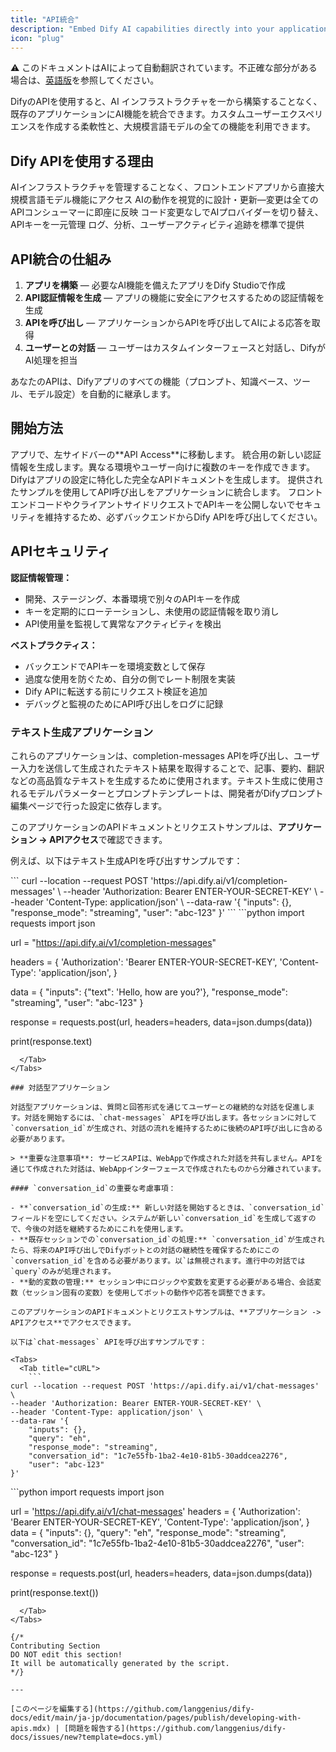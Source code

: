 ```yaml
---
title: "API統合"
description: "Embed Dify AI capabilities directly into your applications with powerful Backend-as-a-Service APIs"
icon: "plug"
---
```


<Note> ⚠️ このドキュメントはAIによって自動翻訳されています。不正確な部分がある場合は、[英語版](/en/documentation/pages/publish/developing-with-apis)を参照してください。</Note>


DifyのAPIを使用すると、AI インフラストラクチャを一から構築することなく、既存のアプリケーションにAI機能を統合できます。カスタムユーザーエクスペリエンスを作成する柔軟性と、大規模言語モデルの全ての機能を利用できます。

## Dify APIを使用する理由

<CardGroup cols={2}>
  <Card title="バックエンドの複雑さをスキップ" icon="server">
    AIインフラストラクチャを管理することなく、フロントエンドアプリから直接大規模言語モデル機能にアクセス
  </Card>
  <Card title="ビジュアルアプリ管理" icon="eye">
    AIの動作を視覚的に設計・更新—変更は全てのAPIコンシューマーに即座に反映
  </Card>
  <Card title="プロバイダーの柔軟性" icon="shuffle">
    コード変更なしでAIプロバイダーを切り替え、APIキーを一元管理
  </Card>
  <Card title="組み込み監視機能" icon="chart-line">
    ログ、分析、ユーザーアクティビティ追跡を標準で提供
  </Card>
</CardGroup>

## API統合の仕組み

1. **アプリを構築** — 必要なAI機能を備えたアプリをDify Studioで作成
2. **API認証情報を生成** — アプリの機能に安全にアクセスするための認証情報を生成
3. **APIを呼び出し** — アプリケーションからAPIを呼び出してAIによる応答を取得
4. **ユーザーとの対話** — ユーザーはカスタムインターフェースと対話し、DifyがAI処理を担当

<Info>
あなたのAPIは、Difyアプリのすべての機能（プロンプト、知識ベース、ツール、モデル設定）を自動的に継承します。
</Info>

## 開始方法

<Steps>
  <Step title="API設定にアクセス">
    アプリで、左サイドバーの**API Access**に移動します。
  </Step>
  
  <Step title="API認証情報を作成">
    統合用の新しい認証情報を生成します。異なる環境やユーザー向けに複数のキーを作成できます。
  </Step>
  
  <Step title="ドキュメントを確認">
    Difyはアプリの設定に特化した完全なAPIドキュメントを生成します。
  </Step>
  
  <Step title="アプリに実装">
    提供されたサンプルを使用してAPI呼び出しをアプリケーションに統合します。
  </Step>
</Steps>

<Warning>
フロントエンドコードやクライアントサイドリクエストでAPIキーを公開しないでセキュリティを維持するため、必ずバックエンドからDify APIを呼び出してください。
</Warning>

## APIセキュリティ

**認証情報管理：**
- 開発、ステージング、本番環境で別々のAPIキーを作成
- キーを定期的にローテーションし、未使用の認証情報を取り消し
- API使用量を監視して異常なアクティビティを検出

**ベストプラクティス：**
- バックエンドでAPIキーを環境変数として保存
- 過度な使用を防ぐため、自分の側でレート制限を実装
- Dify APIに転送する前にリクエスト検証を追加
- デバッグと監視のためにAPI呼び出しをログに記録

### テキスト生成アプリケーション

これらのアプリケーションは、completion-messages APIを呼び出し、ユーザー入力を送信して生成されたテキスト結果を取得することで、記事、要約、翻訳などの高品質なテキストを生成するために使用されます。テキスト生成に使用されるモデルパラメーターとプロンプトテンプレートは、開発者がDifyプロンプト編集ページで行った設定に依存します。

このアプリケーションのAPIドキュメントとリクエストサンプルは、**アプリケーション -> APIアクセス**で確認できます。

例えば、以下はテキスト生成APIを呼び出すサンプルです：

<Tabs>
  <Tab title="cURL">
    ```
curl --location --request POST 'https://api.dify.ai/v1/completion-messages' \
--header 'Authorization: Bearer ENTER-YOUR-SECRET-KEY' \
--header 'Content-Type: application/json' \
--data-raw '{
    "inputs": {},
    "response_mode": "streaming",
    "user": "abc-123"
}'
```
  </Tab>
  <Tab title="Python">
    ```python
import requests
import json

url = "https://api.dify.ai/v1/completion-messages"

headers = {
    'Authorization': 'Bearer ENTER-YOUR-SECRET-KEY',
    'Content-Type': 'application/json',
}

data = {
    "inputs": {"text": 'Hello, how are you?'},
    "response_mode": "streaming",
    "user": "abc-123"
}

response = requests.post(url, headers=headers, data=json.dumps(data))

print(response.text)
```
  </Tab>
</Tabs>

### 対話型アプリケーション

対話型アプリケーションは、質問と回答形式を通じてユーザーとの継続的な対話を促進します。対話を開始するには、`chat-messages` APIを呼び出します。各セッションに対して`conversation_id`が生成され、対話の流れを維持するために後続のAPI呼び出しに含める必要があります。

> **重要な注意事項**: サービスAPIは、WebAppで作成された対話を共有しません。APIを通じて作成された対話は、WebAppインターフェースで作成されたものから分離されています。

#### `conversation_id`の重要な考慮事項：

- **`conversation_id`の生成:** 新しい対話を開始するときは、`conversation_id`フィールドを空にしてください。システムが新しい`conversation_id`を生成して返すので、今後の対話を継続するためにこれを使用します。
- **既存セッションでの`conversation_id`の処理:** `conversation_id`が生成されたら、将来のAPI呼び出しでDifyボットとの対話の継続性を確保するためにこの`conversation_id`を含める必要があります。以`は無視されます。進行中の対話では`query`のみが処理されます。
- **動的変数の管理:** セッション中にロジックや変数を変更する必要がある場合、会話変数（セッション固有の変数）を使用してボットの動作や応答を調整できます。

このアプリケーションのAPIドキュメントとリクエストサンプルは、**アプリケーション -> APIアクセス**でアクセスできます。

以下は`chat-messages` APIを呼び出すサンプルです：

<Tabs>
  <Tab title="cURL">
    ```
curl --location --request POST 'https://api.dify.ai/v1/chat-messages' \
--header 'Authorization: Bearer ENTER-YOUR-SECRET-KEY' \
--header 'Content-Type: application/json' \
--data-raw '{
    "inputs": {},
    "query": "eh",
    "response_mode": "streaming",
    "conversation_id": "1c7e55fb-1ba2-4e10-81b5-30addcea2276",
    "user": "abc-123"
}'
```
  </Tab>
  <Tab title="Python">
    ```python
import requests
import json

url = 'https://api.dify.ai/v1/chat-messages'
headers = {
    'Authorization': 'Bearer ENTER-YOUR-SECRET-KEY',
    'Content-Type': 'application/json',
}
data = {
    "inputs": {},
    "query": "eh",
    "response_mode": "streaming",
    "conversation_id": "1c7e55fb-1ba2-4e10-81b5-30addcea2276",
    "user": "abc-123"
}

response = requests.post(url, headers=headers, data=json.dumps(data))

print(response.text())
```
  </Tab>
</Tabs>

{/*
Contributing Section
DO NOT edit this section!
It will be automatically generated by the script.
*/}

---

[このページを編集する](https://github.com/langgenius/dify-docs/edit/main/ja-jp/documentation/pages/publish/developing-with-apis.mdx) | [問題を報告する](https://github.com/langgenius/dify-docs/issues/new?template=docs.yml)

